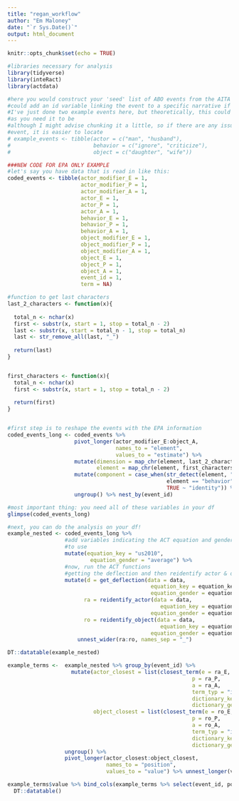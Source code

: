 ```yaml
---
title: "regan_workflow"
author: "Em Maloney"
date: "`r Sys.Date()`"
output: html_document
---
```


```r
knitr::opts_chunk$set(echo = TRUE)
```

```r
#libraries necessary for analysis
library(tidyverse)
library(inteRact)
library(actdata)

#here you would construct your 'seed' list of ABO events from the AITA narratives
#could add an id variable linking the event to a specific narrative if you want
#I've just done two example events here, but theoretically, this could be as long
#as you need it to be 
#although I might advise chunking it a little, so if there are any issues with an 
#event, it is easier to locate
# example_events <- tibble(actor = c("man", "husband"),
#                          behavior = c("ignore", "criticize"),
#                          object = c("daughter", "wife"))

###NEW CODE FOR EPA ONLY EXAMPLE
#let's say you have data that is read in like this: 
coded_events <- tibble(actor_modifier_E = 1,
                       actor_modifier_P = 1,
                       actor_modifier_A = 1,
                       actor_E = 1, 
                       actor_P = 1,
                       actor_A = 1,
                       behavior_E = 1,
                       behavior_P = 1,
                       behavior_A = 1,
                       object_modifier_E = 1,
                       object_modifier_P = 1,
                       object_modifier_A = 1,
                       object_E = 1,
                       object_P = 1,
                       object_A = 1,
                       event_id = 1,
                       term = NA)

#function to get last characters
last_2_characters <- function(x){
  
  total_n <- nchar(x)
  first <- substr(x, start = 1, stop = total_n - 2)
  last <- substr(x, start = total_n - 1, stop = total_n)
  last <- str_remove_all(last, "_")
  
  return(last)
}


first_characters <- function(x){
  total_n <- nchar(x)
  first <- substr(x, start = 1, stop = total_n - 2)
  
  return(first)
}


#first step is to reshape the events with the EPA information 
coded_events_long <- coded_events %>% 
                     pivot_longer(actor_modifier_E:object_A,
                                  names_to = "element",
                                  values_to = "estimate") %>% 
                     mutate(dimension = map_chr(element, last_2_characters),
                            element = map_chr(element, first_characters)) %>% 
                     mutate(component = case_when(str_detect(element, "modifier") ~ "modifier",
                                                  element == "behavior" ~ "behavior",
                                                  TRUE ~ "identity")) %>% 
                     ungroup() %>% nest_by(event_id)

#most important thing: you need all of these variables in your df
glimpse(coded_events_long)
```

```r
#next, you can do the analysis on your df! 
example_nested <- coded_events_long %>% 
                  #add variables indicating the ACT equation and gender you want 
                  #to use 
                  mutate(equation_key = "us2010",
                          equation_gender = "average") %>% 
                  #now, run the ACT functions 
                  #getting the deflection and then reidentify actor & object
                  mutate(d = get_deflection(data = data, 
                                             equation_key = equation_key,
                                             equation_gender = equation_gender),
                        ra = reidentify_actor(data = data,
                                                equation_key = equation_key,
                                             equation_gender = equation_gender),
                        ro = reidentify_object(data = data,
                                                equation_key = equation_key,
                                             equation_gender = equation_gender)) %>% 
                      unnest_wider(ra:ro, names_sep = "_")

DT::datatable(example_nested)

```

```r
example_terms <-  example_nested %>% group_by(event_id) %>% 
                    mutate(actor_closest = list(closest_term(e = ra_E,
                                                          p = ra_P,
                                                          a = ra_A,
                                                          term_typ = "identity",
                                                          dictionary_key = "usfullsurveyor2015",
                                                          dictionary_gender = "average")),
                           object_closest = list(closest_term(e = ro_E,
                                                          p = ro_P,
                                                          a = ro_A,
                                                          term_typ = "identity",
                                                          dictionary_key = "usfullsurveyor2015",
                                                          dictionary_gender = "average"))) %>% 
                  ungroup() %>% 
                  pivot_longer(actor_closest:object_closest,
                               names_to = "position",
                               values_to = "value") %>% unnest_longer(value)

example_terms$value %>% bind_cols(example_terms %>% select(event_id, position)) %>% 
  DT::datatable()

```

